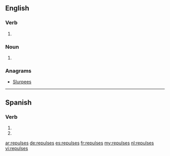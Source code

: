 ==English==

===Verb===
{{head|en|verb form}}

# {{en-third-person singular of|repulse}}

===Noun===
{{head|en|noun plural form}}

# {{plural of|repulse|lang=en}}

===Anagrams===
* [[Slurpees#English|Slurpees]]

----

==Spanish==

===Verb===
{{es-verb-form}}

# {{es-verb form of|ending=ar|mood=subjunctive|tense=present|pers=2|formal=no|number=singular|repulsar}}
# {{es-verb form of|ending=ar|mood=imperative|sense=negative|pers=2|formal=no|number=singular|repulsar}}

[[ar:repulses]]
[[de:repulses]]
[[es:repulses]]
[[fr:repulses]]
[[my:repulses]]
[[nl:repulses]]
[[vi:repulses]]